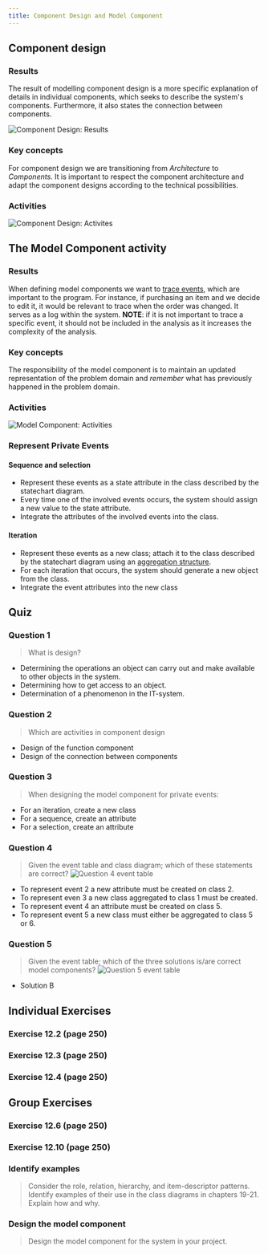 ---
title: Component Design and Model Component
---

## Component design

### Results
The result of modelling component design is a more specific explanation of details
in individual components, which seeks to describe the system's components.
Furthermore, it also states the connection between components.

![Component Design: Results](images/component-design-results.png)

### Key concepts
For component design we are transitioning from _Architecture_ to _Components_.
It is important to respect the component architecture and adapt the component
designs according to the technical possibilities.

### Activities
![Component Design: Activites](images/component-design-activities.png)


## The Model Component activity

### Results
When defining model components we want to
[trace events](/software/3-semester/su/behavior/#event-traces), which are important
to the program. For instance, if purchasing an item and we decide to edit it,
it would be relevant to trace when the order was changed. It serves as a log within
the system. __NOTE__: if it is not important to trace a specific event, it should
not be included in the analysis as it increases the complexity of the analysis.

### Key concepts
The responsibility of the model component is to maintain an updated representation
of the problem domain and _remember_ what has previously happened in the
problem domain.

### Activities
![Model Component: Activities](images/component-design-model-activities.png)

### Represent Private Events

#### Sequence and selection
* Represent these events as a state attribute in the class described by the
statechart diagram.
* Every time one of the involved events occurs, the system should assign a new
value to the state attribute.
* Integrate the attributes of the involved events into the class.

#### Iteration
* Represent these events as a new class; attach it to the class described by the
statechart diagram using an [aggregation structure](/software/3-semester/su/structure/#aggregation).
* For each iteration that occurs, the system should generate a new object from the
class.
* Integrate the event attributes into the new class

## Quiz

### Question 1
> What is design?

* Determining the operations an object can carry out and make available to other
objects in the system.
* Determining how to get access to an object.
* Determination of a phenomenon in the IT-system.

### Question 2
> Which are activities in component design

* Design of the function component
* Design of the connection between components

### Question 3
> When designing the model component for private events:

* For an iteration, create a new class
* For a sequence, create an attribute
* For a selection, create an attribute

### Question 4
> Given the event table and class diagram; which of these statements are correct?
> ![Question 4 event table](images/component-design-quiz-q-4.png)

* To represent event 2 a new attribute must be created on class 2.
* To represent even 3 a new class aggregated to class 1 must be created.
* To represent event 4 an attribute must be created on class 5.
* To represent event 5 a new class must either be aggregated to class 5 or 6.

### Question 5
> Given the  event table; which of the three solutions is/are correct model components?
> ![Question 5 event table](images/component-design-quiz-q-5.png)

* Solution B

## Individual Exercises

### Exercise 12.2 (page 250)

### Exercise 12.3 (page 250)

### Exercise 12.4 (page 250)

## Group Exercises

### Exercise 12.6 (page 250)

### Exercise 12.10 (page 250)

### Identify examples
> Consider the role, relation, hierarchy, and item-descriptor patterns.
> Identify examples of their use in the class diagrams in chapters 19-21.
> Explain how and why.

### Design the model component
> Design the model component for the system in your project.